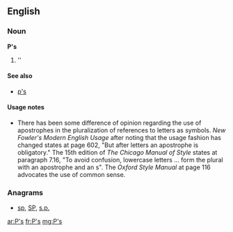 {{also|Appendix:Variations of "ps"}}
==English==

===Noun===
'''P's'''

# ''{{plural of|P}}

====See also====
* [[p's]]

====Usage notes====
* There has been some difference of opinion regarding the use of apostrophes in the pluralization of references to letters as symbols.  ''New Fowler's Modern English Usage'' after noting that the usage fashion has changed states at page 602, "But after letters an apostrophe is obligatory."    The 15th edition of ''The Chicago Manual of Style'' states at paragraph 7.16, "To avoid confusion, lowercase letters ... form the plural with an apostrophe and an s".  The ''Oxford Style Manual'' at page 116 advocates the use of common sense.

===Anagrams===
* [[sp#English|sp]], [[SP#English|SP]], [[s.p.#English|s.p.]]

[[ar:P's]]
[[fr:P's]]
[[mg:P's]]